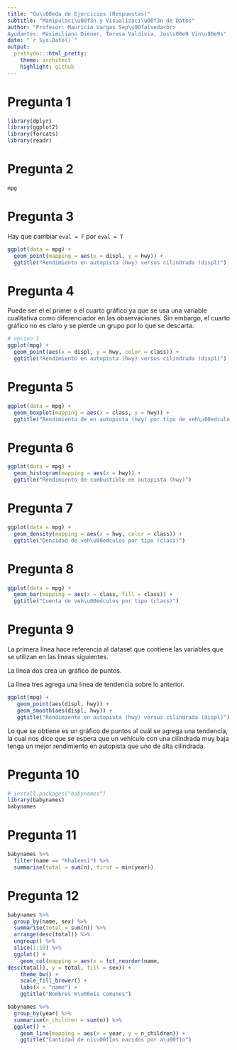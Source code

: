 ```yaml
---
title: "Gu\u00eda de Ejercicios (Respuestas)"
subtitle: "Manipulaci\u00f3n y Visualizaci\u00f3n de Datos"
author: "Profesor: Mauricio Vargas Sep\u00falveda<br>
Ayudantes: Maximiliano Diener, Teresa Valdivia, Jos\u00e9 Vin\u00e9s"
date: "`r Sys.Date()`"
output:
  prettydoc::html_pretty:
    theme: architect
    highlight: github
---
```


# Pregunta 1

```r
library(dplyr)
library(ggplot2)
library(forcats)
library(readr)
```

# Pregunta 2

```r
mpg
```

# Pregunta 3

Hay que cambiar `eval = F` por `eval = T`

```r
ggplot(data = mpg) +
  geom_point(mapping = aes(x = displ, y = hwy)) +
  ggtitle("Rendimiento en autopista (hwy) versus cilindrada (displ)")
```

# Pregunta 4

Puede ser el el primer o el cuarto gr&aacute;fico ya que se usa una variable cualitativa como diferenciador en las observaciones. Sin embargo, el cuarto gr&aacute;fico no es claro y se pierde un grupo por lo que se descarta.

```r
# opcion 1
ggplot(mpg) + 
  geom_point(aes(x = displ, y = hwy, color = class)) +
  ggtitle("Rendimiento en autopista (hwy) versus cilindrada (displ)")
```

# Pregunta 5

```r
ggplot(data = mpg) +
  geom_boxplot(mapping = aes(x = class, y = hwy)) +
  ggtitle("Rendimiento de en autopista (hwy) por tipo de veh\u00edculo (class)")
```

# Pregunta 6

```r
ggplot(data = mpg) +
  geom_histogram(mapping = aes(x = hwy)) +
  ggtitle("Rendimiento de combustible en autopista (hwy)")
```

# Pregunta 7

```r
ggplot(data = mpg) +
  geom_density(mapping = aes(x = hwy, color = class)) +
  ggtitle("Densidad de veh\u00edculos por tipo (class)")
```

# Pregunta 8

```r
ggplot(data = mpg) +
  geom_bar(mapping = aes(x = class, fill = class)) +
  ggtitle("Cuenta de veh\u00edculos por tipo (class)")
```

# Pregunta 9

La primera l&iacute;nea hace referencia al dataset que contiene las variables que se utilizan en las lineas siguientes.

La l&iacute;nea dos crea un gr&aacute;fico de puntos.

La l&iacute;nea tres agrega una l&iacute;nea de tendencia sobre lo anterior.

```r
ggplot(mpg) +
   geom_point(aes(displ, hwy)) +
   geom_smooth(aes(displ, hwy)) +
   ggtitle("Rendimiento en autopista (hwy) versus cilindrada (displ)")
```

Lo que se obtiene es un gr&aacute;fico de puntos al cu&aacute;l se agrega una tendencia, la cual nos dice que se espera que un veh&iacute;culo con una cilindrada muy baja tenga un mejor rendimiento en autopista que uno de alta cilindrada.

# Pregunta 10

```r
# install.packages("babynames")
library(babynames)
babynames
```

# Pregunta 11

```r
babynames %>%
  filter(name == "Khaleesi") %>%
  summarise(total = sum(n), first = min(year))
```

# Pregunta 12

```r
babynames %>%
  group_by(name, sex) %>%
  summarise(total = sum(n)) %>%
  arrange(desc(total)) %>%
  ungroup() %>%
  slice(1:10) %>%
  ggplot() +
    geom_col(mapping = aes(x = fct_reorder(name,
desc(total)), y = total, fill = sex)) +
    theme_bw() +
    scale_fill_brewer() +
    labs(x = "name") +
    ggtitle("Nombres m\u00e1s comunes")

babynames %>%
  group_by(year) %>%
  summarise(n_children = sum(n)) %>%
  ggplot() +
    geom_line(mapping = aes(x = year, y = n_children)) +
    ggtitle("Cantidad de ni\u00f1os nacidos por a\u00f1o")
```
